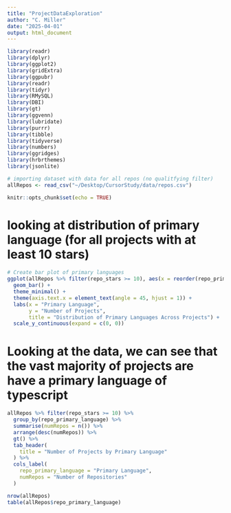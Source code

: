 ```yaml
---
title: "ProjectDataExploration"
author: "C. Miller"
date: "2025-04-01"
output: html_document
---
```


```r
library(readr)
library(dplyr)
library(ggplot2)
library(gridExtra)
library(ggpubr)
library(readr)
library(tidyr)
library(RMySQL)
library(DBI)
library(gt)
library(ggvenn)
library(lubridate)
library(purrr)
library(tibble)
library(tidyverse)
library(numbers)
library(ggridges)
library(hrbrthemes)
library(jsonlite)

# importing dataset with data for all repos (no qualitfying filter)
allRepos <- read_csv("~/Desktop/CursorStudy/data/repos.csv")

knitr::opts_chunk$set(echo = TRUE)
```



# looking at distribution of primary language (for all projects with at least 10 stars)
```r
# Create bar plot of primary languages
ggplot(allRepos %>% filter(repo_stars >= 10), aes(x = reorder(repo_primary_language, repo_primary_language, function(x) -length(x)))) +
  geom_bar() +
  theme_minimal() +
  theme(axis.text.x = element_text(angle = 45, hjust = 1)) +
  labs(x = "Primary Language",
       y = "Number of Projects",
       title = "Distribution of Primary Languages Across Projects") +
  scale_y_continuous(expand = c(0, 0))

```
# Looking at the data, we can see that the vast majority of projects are have a primary language of typescript


```r
allRepos %>% filter(repo_stars >= 10) %>% 
  group_by(repo_primary_language) %>%
  summarise(numRepos = n()) %>%
  arrange(desc(numRepos)) %>%
  gt() %>%
  tab_header(
    title = "Number of Projects by Primary Language"
  ) %>%
  cols_label(
    repo_primary_language = "Primary Language",
    numRepos = "Number of Repositories"
  )

nrow(allRepos)
table(allRepos$repo_primary_language)
```




